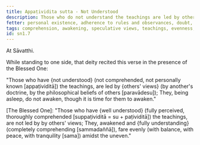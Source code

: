 ```yaml
---
title: Appaṭividita sutta - Not Understood
description: Those who do not understand the teachings are led by others' views and do not awaken from sleep.
fetter: personal existence, adherence to rules and observances, doubt, ignorance
tags: comprehension, awakening, speculative views, teachings, evenness, unevenness, sn, sn1-11, sn1
id: sn1.7
---
```


At Sāvatthi.

While standing to one side, that deity recited this verse in the presence of the Blessed One:

"Those who have \{not understood} (not comprehended, not personally known [appaṭividitā]) the teachings,
are led by \{others' views} (by another's doctrine, by the philosophical beliefs of others [paravādesu]);
They, being asleep, do not awaken,
though it is time for them to awaken."

[The Blessed One]: "Those who have \{well understood} (fully perceived, thoroughly comprehended [suppaṭividitā = su + paṭividitā]) the teachings,
are not led by by others' views;
They, awakened and \{fully understanding} (completely comprehending [sammadaññā]),
fare evenly (with balance, with peace, with tranquility [sama]) amidst the uneven."
